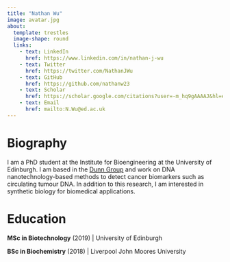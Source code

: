 ```yaml
---
title: "Nathan Wu"
image: avatar.jpg
about:
  template: trestles
  image-shape: round
  links: 
    - text: LinkedIn
      href: https://www.linkedin.com/in/nathan-j-wu
    - text: Twitter
      href: https://twitter.com/NathanJWu
    - text: GitHub
      href: https://github.com/nathanw23
    - text: Scholar
      href: https://scholar.google.com/citations?user=-m_hq9gAAAAJ&hl=en&oi=sra
    - text: Email
      href: mailto:N.Wu@ed.ac.uk
---
```


# Biography

I am a PhD student at the Institute for Bioengineering at the University of Edinburgh. I am based in the [Dunn Group](https://www.katherinedunnresearch.eng.ed.ac.uk/) and work on DNA nanotechnology-based methods to detect cancer biomarkers such as circulating tumour DNA. In addition to this research, I am interested in synthetic biology for biomedical applications.

# Education

**MSc in Biotechnology** (2019) | University of Edinburgh

**BSc in Biochemistry** (2018) | Liverpool John Moores University
